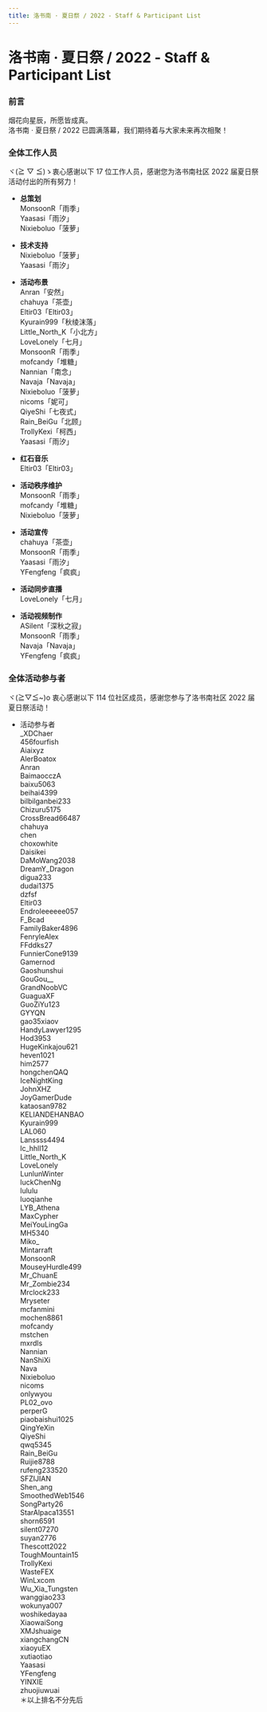 ```yaml
---
title: 洛书南 · 夏日祭 / 2022 - Staff & Participant List
---
```




# 洛书南 · 夏日祭 / 2022 - Staff & Participant List


### 前言

烟花向星辰，所愿皆成真。\
洛书南 · 夏日祭 / 2022 已圆满落幕，我们期待着与大家未来再次相聚！


### 全体工作人员

<Callout emoji="⚡️">
  ヾ(≧ ▽ ≦)ゝ衷心感谢以下 17 位工作人员，感谢您为洛书南社区 2022 届夏日祭活动付出的所有努力！
</Callout>

- **总策划**\
MonsoonR「雨季」\
Yaasasi「雨汐」\
Nixieboluo「菠萝」

- **技术支持**\
Nixieboluo「菠萝」\
Yaasasi「雨汐」

- **活动布景**\
Anran「安然」\
chahuya「茶壶」\
Eltir03「Eltir03」\
Kyurain999「秋绫沫落」\
Little&#95;North&#95;K「小北方」\
LoveLonely「七月」\
MonsoonR「雨季」\
mofcandy「堆糖」\
Nannian「南念」\
Navaja「Navaja」\
Nixieboluo「菠萝」\
nicoms「妮可」\
QiyeShi「七夜式」\
Rain&#95;BeiGu「北顾」\
TrollyKexi「柯西」\
Yaasasi「雨汐」

- **红石音乐**\
Eltir03「Eltir03」

- **活动秩序维护**\
MonsoonR「雨季」\
mofcandy「堆糖」\
Nixieboluo「菠萝」

- **活动宣传**\
chahuya「茶壶」\
MonsoonR「雨季」\
Yaasasi「雨汐」\
YFengfeng「疯疯」

- **活动同步直播**\
LoveLonely「七月」

- **活动视频制作**\
ASilent「深秋之寂」\
MonsoonR「雨季」\
Navaja「Navaja」\
YFengfeng「疯疯」


### 全体活动参与者

<Callout emoji="⚡️">
  ヾ(≧▽≦&#126;)o 衷心感谢以下 114 位社区成员，感谢您参与了洛书南社区 2022 届夏日祭活动！
</Callout>

- 活动参与者\
&#95;XDChaer\
456fourfish\
Aiaixyz\
AlerBoatox\
Anran\
BaimaocczA\
baixu5063\
beihai4399\
bilbilganbei233\
Chizuru5175\
CrossBread66487\
chahuya\
chen\
choxowhite\
Daisikei\
DaMoWang2038\
DreamY&#95;Dragon\
digua233\
dudai1375\
dzfsf\
Eltir03\
Endroleeeeee057\
F&#95;Bcad\
FamilyBaker4896\
FenryleAlex\
FFddks27\
FunnierCone9139\
Gamernod\
Gaoshunshui\
GouGou&#95;&#95;\
GrandNoobVC\
GuaguaXF\
GuoZiYu123\
GYYQN\
gao35xiaov\
HandyLawyer1295\
Hod3953\
HugeKinkajou621\
heven1021\
him2577\
hongchenQAQ\
IceNightKing\
JohnXHZ\
JoyGamerDude\
kataosan9782\
KELIANDEHANBAO\
Kyurain999\
LAL060\
Lanssss4494\
lc&#95;hhll12\
Little&#95;North&#95;K\
LoveLonely\
LunlunWinter\
luckChenNg\
lululu\
luoqianhe\
LYB&#95;Athena\
MaxCypher\
MeiYouLingGa\
MH5340\
Miko&#95;\
Mintarraft\
MonsoonR\
MouseyHurdle499\
Mr&#95;ChuanE\
Mr&#95;Zombie234\
Mrclock233\
Mryseter\
mcfanmini\
mochen8861\
mofcandy\
mstchen\
mxrdls\
Nannian\
NanShiXi\
Nava\
Nixieboluo\
nicoms\
onlywyou\
PL02&#95;ovo\
perperG\
piaobaishui1025\
QingYeXin\
QiyeShi\
qwq5345\
Rain&#95;BeiGu\
Ruijie8788\
rufeng233520\
SFZIJIAN\
Shen&#95;ang\
SmoothedWeb1546\
SongParty26\
StarAlpaca13551\
shorn6591\
silent07270\
suyan2776\
Thescott2022\
ToughMountain15\
TrollyKexi\
WasteFEX\
WinLxcom\
Wu&#95;Xia&#95;Tungsten\
wanggiao233\
wokunya007\
woshikedayaa\
XiaowaiSong\
XMJshuaige\
xiangchangCN\
xiaoyuEX\
xutiaotiao\
Yaasasi\
YFengfeng\
YINXIE\
zhuojiuwuai\
＊以上排名不分先后